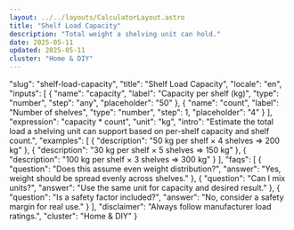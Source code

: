 ```yaml
---
layout: ../../layouts/CalculatorLayout.astro
title: "Shelf Load Capacity"
description: "Total weight a shelving unit can hold."
date: 2025-05-11
updated: 2025-05-11
cluster: "Home & DIY"
---
```


  "slug": "shelf-load-capacity",
  "title": "Shelf Load Capacity",
  "locale": "en",
  "inputs": [
    { "name": "capacity", "label": "Capacity per shelf (kg)", "type": "number", "step": "any", "placeholder": "50" },
    { "name": "count", "label": "Number of shelves", "type": "number", "step": 1, "placeholder": "4" }
  ],
  "expression": "capacity * count",
  "unit": "kg",
  "intro": "Estimate the total load a shelving unit can support based on per-shelf capacity and shelf count.",
  "examples": [
    { "description": "50 kg per shelf × 4 shelves ⇒ 200 kg" },
    { "description": "30 kg per shelf × 5 shelves ⇒ 150 kg" },
    { "description": "100 kg per shelf × 3 shelves ⇒ 300 kg" }
  ],
  "faqs": [
    { "question": "Does this assume even weight distribution?", "answer": "Yes, weight should be spread evenly across shelves." },
    { "question": "Can I mix units?", "answer": "Use the same unit for capacity and desired result." },
    { "question": "Is a safety factor included?", "answer": "No, consider a safety margin for real use." }
  ],
  "disclaimer": "Always follow manufacturer load ratings.",
  "cluster": "Home & DIY"
}

<Calculator schema={schema} />
